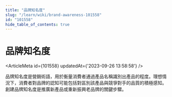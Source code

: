 ```yaml
---
title: "品牌知名度"
slug: "/learn/wiki/brand-awareness-101558"
id: "101558"
hide_table_of_contents: true
---
```



# 品牌知名度

<ArticleMeta id={101558} updatedAt={'2023-09-26 13:58:58'} />
<div className='border-solid border-b border-t-0 my-4 border-[var(--ifm-color-gray-300)]' />

品牌知名度是營銷術語，用於衡量消費者通過產品名稱識別出產品的程度。理想情況下，消費者對品牌的認知可能包括對區別該產品與競爭對手的品質的積極感知。創建品牌知名度是推廣新產品或重新振興老品牌的關鍵步驟。

